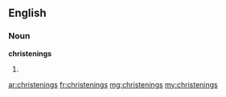 ==English==

===Noun===
'''christenings'''

# {{plural of|christening}}

[[ar:christenings]]
[[fr:christenings]]
[[mg:christenings]]
[[my:christenings]]